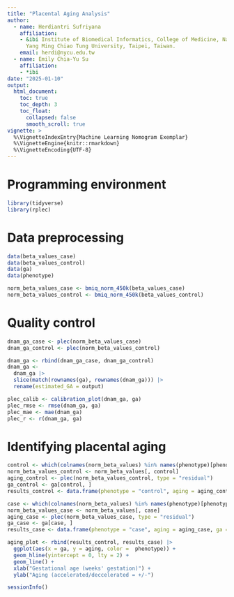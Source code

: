 ```yaml
---
title: "Placental Aging Analysis"
author:
  - name: Herdiantri Sufriyana
    affiliation:
    - &ibi Institute of Biomedical Informatics, College of Medicine, National 
      Yang Ming Chiao Tung University, Taipei, Taiwan. 
    email: herdi@nycu.edu.tw
  - name: Emily Chia-Yu Su
    affiliation:
    - *ibi
date: "2025-01-10"
output: 
  html_document:
    toc: true
    toc_depth: 3
    toc_float:
      collapsed: false
      smooth_scroll: true
vignette: >
  %\VignetteIndexEntry{Machine Learning Nomogram Exemplar}
  %\VignetteEngine{knitr::rmarkdown}
  %\VignetteEncoding{UTF-8}
---
```


# Programming environment

```r
library(tidyverse)
library(rplec)
```

# Data preprocessing

```r
data(beta_values_case)
data(beta_values_control)
data(ga)
data(phenotype)
```

```r
norm_beta_values_case <- bmiq_norm_450k(beta_values_case)
norm_beta_values_control <- bmiq_norm_450k(beta_values_control)
```

# Quality control

```r
dnam_ga_case <- plec(norm_beta_values_case)
dnam_ga_control <- plec(norm_beta_values_control)

dnam_ga <- rbind(dnam_ga_case, dnam_ga_control)
dnam_ga <-
  dnam_ga |>
  slice(match(rownames(ga), rownames(dnam_ga))) |>
  rename(estimated_GA = output)
```

```r
plec_calib <- calibration_plot(dnam_ga, ga)
plec_rmse <- rmse(dnam_ga, ga)
plec_mae <- mae(dnam_ga)
plec_r <- r(dnam_ga, ga)
```

# Identifying placental aging

```r
control <- which(colnames(norm_beta_values) %in% names(phenotype)[phenotype == "control"])
norm_beta_values_control <- norm_beta_values[, control]
aging_control <- plec(norm_beta_values_control, type = "residual")
ga_control <- ga[control, ]
results_control <- data.frame(phenotype = "control", aging = aging_control, ga = ga_control)
```

```r
case <- which(colnames(norm_beta_values) %in% names(phenotype)[phenotype == "case"])
norm_beta_values_case <- norm_beta_values[, case]
aging_case <- plec(norm_beta_values_case, type = "residual")
ga_case <- ga[case, ]
results_case <- data.frame(phenotype = "case", aging = aging_case, ga = ga_case)
```

```r
aging_plot <- rbind(results_control, results_case) |>
  ggplot(aes(x = ga, y = aging, color =  phenotype)) +
  geom_hline(yintercept = 0, lty = 2) +
  geom_line() +
  xlab("Gestational age (weeks' gestation)") +
  ylab("Aging (accelerated/deccelerated = +/-")
```

```r
sessionInfo()
```






